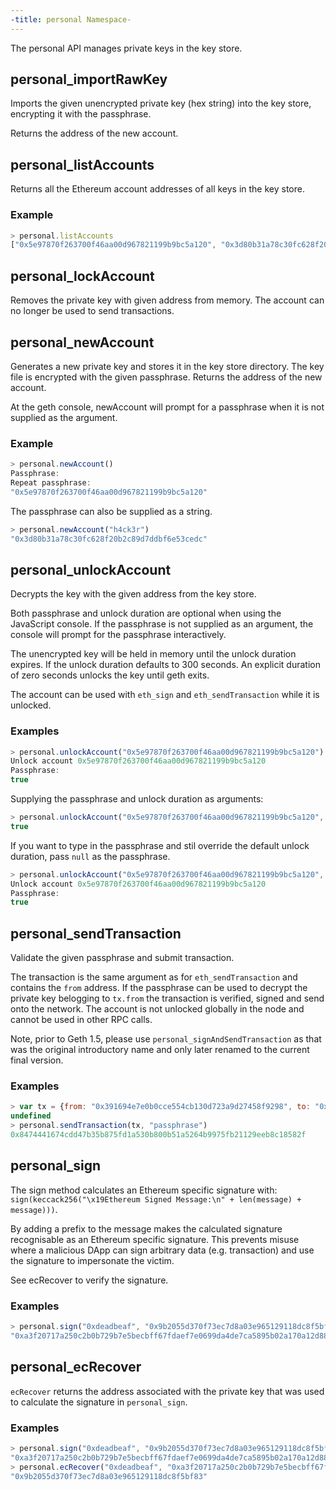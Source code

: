 ---
-title: personal Namespace-
---
The personal API manages private keys in the key store.

## personal_importRawKey
Imports the given unencrypted private key (hex string) into the key store, encrypting it with the passphrase.

Returns the address of the new account.

## personal_listAccounts
Returns all the Ethereum account addresses of all keys in the key store.

### Example

```javascript
> personal.listAccounts
["0x5e97870f263700f46aa00d967821199b9bc5a120", "0x3d80b31a78c30fc628f20b2c89d7ddbf6e53cedc"]
```

## personal_lockAccount
Removes the private key with given address from memory. The account can no longer be used to send transactions.

## personal_newAccount
Generates a new private key and stores it in the key store directory. The key file is encrypted with the given passphrase. Returns the address of the new account.

At the geth console, newAccount will prompt for a passphrase when it is not supplied as the argument.

### Example

```javascript
> personal.newAccount()
Passphrase: 
Repeat passphrase: 
"0x5e97870f263700f46aa00d967821199b9bc5a120"
```

The passphrase can also be supplied as a string.

```javascript
> personal.newAccount("h4ck3r")
"0x3d80b31a78c30fc628f20b2c89d7ddbf6e53cedc"
```

## personal_unlockAccount
Decrypts the key with the given address from the key store.

Both passphrase and unlock duration are optional when using the JavaScript console. If the passphrase is not supplied as an argument, the console will prompt for the passphrase interactively.

The unencrypted key will be held in memory until the unlock duration expires. If the unlock duration defaults to 300 seconds. An explicit duration of zero seconds unlocks the key until geth exits.

The account can be used with `eth_sign` and `eth_sendTransaction` while it is unlocked.

### Examples

```javascript
> personal.unlockAccount("0x5e97870f263700f46aa00d967821199b9bc5a120")
Unlock account 0x5e97870f263700f46aa00d967821199b9bc5a120
Passphrase: 
true
```

Supplying the passphrase and unlock duration as arguments:

```javascript
> personal.unlockAccount("0x5e97870f263700f46aa00d967821199b9bc5a120", "foo", 30)
true
```

If you want to type in the passphrase and stil override the default unlock duration, pass `null` as the passphrase.

```javascript
> personal.unlockAccount("0x5e97870f263700f46aa00d967821199b9bc5a120", null, 30)
Unlock account 0x5e97870f263700f46aa00d967821199b9bc5a120
Passphrase: 
true
```

## personal_sendTransaction
Validate the given passphrase and submit transaction.

The transaction is the same argument as for `eth_sendTransaction` and contains the `from` address. If the passphrase can be used to decrypt the private key belogging to `tx.from` the transaction is verified, signed and send onto the network. The account is not unlocked globally in the node and cannot be used in other RPC calls.

Note, prior to Geth 1.5, please use `personal_signAndSendTransaction` as that was the original introductory name and only later renamed to the current final version.

### Examples

```javascript
> var tx = {from: "0x391694e7e0b0cce554cb130d723a9d27458f9298", to: "0xafa3f8684e54059998bc3a7b0d2b0da075154d66", value: web3.toWei(1.23, "ether")}
undefined
> personal.sendTransaction(tx, "passphrase")
0x8474441674cdd47b35b875fd1a530b800b51a5264b9975fb21129eeb8c18582f
```

## personal_sign
The sign method calculates an Ethereum specific signature with: `sign(keccack256("\x19Ethereum Signed Message:\n" + len(message) + message)))`.

By adding a prefix to the message makes the calculated signature recognisable as an Ethereum specific signature. This prevents misuse where a malicious DApp can sign arbitrary data (e.g. transaction) and use the signature to impersonate the victim.

See ecRecover to verify the signature.

### Examples

```javascript
> personal.sign("0xdeadbeaf", "0x9b2055d370f73ec7d8a03e965129118dc8f5bf83", "")
"0xa3f20717a250c2b0b729b7e5becbff67fdaef7e0699da4de7ca5895b02a170a12d887fd3b17bfdce3481f10bea41f45ba9f709d39ce8325427b57afcfc994cee1b"
```

## personal_ecRecover
`ecRecover` returns the address associated with the private key that was used to calculate the signature in `personal_sign`.

### Examples

```javascript
> personal.sign("0xdeadbeaf", "0x9b2055d370f73ec7d8a03e965129118dc8f5bf83", "")
"0xa3f20717a250c2b0b729b7e5becbff67fdaef7e0699da4de7ca5895b02a170a12d887fd3b17bfdce3481f10bea41f45ba9f709d39ce8325427b57afcfc994cee1b"
> personal.ecRecover("0xdeadbeaf", "0xa3f20717a250c2b0b729b7e5becbff67fdaef7e0699da4de7ca5895b02a170a12d887fd3b17bfdce3481f10bea41f45ba9f709d39ce8325427b57afcfc994cee1b")
"0x9b2055d370f73ec7d8a03e965129118dc8f5bf83"
```